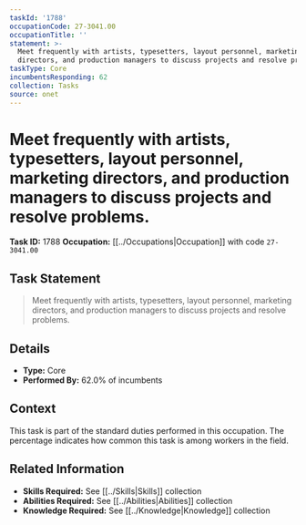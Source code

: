 ```yaml
---
taskId: '1788'
occupationCode: 27-3041.00
occupationTitle: ''
statement: >-
  Meet frequently with artists, typesetters, layout personnel, marketing
  directors, and production managers to discuss projects and resolve problems.
taskType: Core
incumbentsResponding: 62
collection: Tasks
source: onet
---
```

# Meet frequently with artists, typesetters, layout personnel, marketing directors, and production managers to discuss projects and resolve problems.

**Task ID:** 1788
**Occupation:** [[../Occupations|Occupation]] with code `27-3041.00`

## Task Statement

> Meet frequently with artists, typesetters, layout personnel, marketing directors, and production managers to discuss projects and resolve problems.

## Details

- **Type:** Core
- **Performed By:** 62.0% of incumbents

## Context

This task is part of the standard duties performed in this occupation. The percentage indicates how common this task is among workers in the field.

## Related Information

- **Skills Required:** See [[../Skills|Skills]] collection
- **Abilities Required:** See [[../Abilities|Abilities]] collection
- **Knowledge Required:** See [[../Knowledge|Knowledge]] collection
